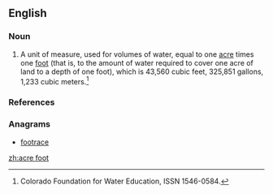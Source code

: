 {{also|acre-foot}}
==English==

===Noun===
{{en-noun|head=[[acre]] [[foot]]|acre feet}}

# {{lb|en|US|engineering|agriculture}} A unit of measure, used for volumes of water, equal to one [[acre]] times one [[foot]] (that is, to the amount of water required to cover one acre of land to a depth of one foot), which is 43,560 cubic feet, 325,851 gallons, 1,233 cubic meters.<ref>Colorado Foundation for Water Education, ISSN 1546-0584.</ref>

===References===
<references />

===Anagrams===
* [[footrace#English|footrace]]

[[zh:acre foot]]